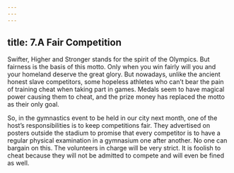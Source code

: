```yaml
---
---
---
```

title: 7.A Fair Competition
---


Swifter, Higher and Stronger stands for the spirit of the Olympics. But fairness is the basis of this motto. Only when you win fairly will you and your homeland deserve the great glory. But nowadays, unlike the ancient honest slave competitors, some hopeless athletes who can’t bear the pain of training cheat when taking part in games. Medals seem to have magical power causing them to cheat, and the prize money has replaced the motto as their only goal.

So, in the gymnastics event to be held in our city next month, one of the host’s responsibilities is to keep competitions fair. They advertised on posters outside the stadium to promise that every competitor is to have a regular physical examination in a gymnasium one after another. No one can bargain on this. The volunteers in charge will be very strict. It is foolish to cheat because they will not be admitted to compete and will even be fined as well. 